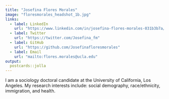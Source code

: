 ```yaml
---
title: "Josefina Flores Morales"
image: "floresmorales_headshot_1b.jpg"
links:
  - label: LinkedIn
    url: "https://www.linkedin.com/in/josefina-flores-morales-031b3b7a/"
  - label: Twitter
    url: "https://twitter.com/Josefina_fm"
  - label: GitHub
    url: "https://github.com/Josefinafloresmorales"
  - label: Email
    url: "mailto:flores.morales@ucla.edu"
output:
  postcards::jolla
---
```

 
I am a sociology doctoral candidate at the University of California, Los Angeles. My research interests include: social demography, race/ethnicity, immigration, and health. 
